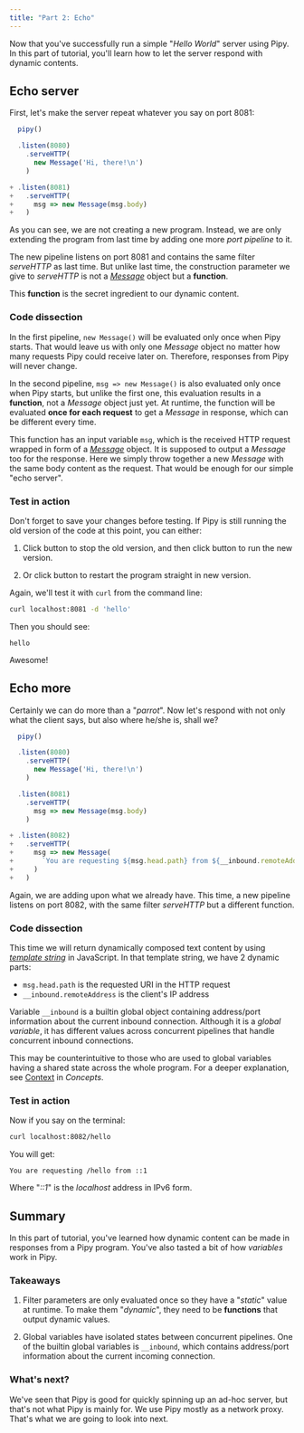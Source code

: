 ```yaml
---
title: "Part 2: Echo"
---
```



Now that you've successfully run a simple "_Hello World_" server using Pipy.
In this part of tutorial, you'll learn how to let the server respond with
dynamic contents.

## Echo server

First, let's make the server repeat whatever you say on port 8081:

``` js
  pipy()

  .listen(8080)
    .serveHTTP(
      new Message('Hi, there!\n')
    )

+ .listen(8081)
+   .serveHTTP(
+     msg => new Message(msg.body)
+   )
```

As you can see, we are not creating a new program. Instead, we are only extending
the program from last time by adding one more _port pipeline_ to it.

The new pipeline listens on port 8081 and contains the same filter _serveHTTP_ as last time.
But unlike last time, the construction parameter we give to _serveHTTP_ is not a
[_Message_](/reference/api/Message) object but a **function**.

This **function** is the secret ingredient to our dynamic content.

### Code dissection

In the first pipeline, `new Message()` will be evaluated only once when Pipy starts.
That would leave us with only one _Message_ object no matter how many requests Pipy
could receive later on. Therefore, responses from Pipy will never change.

In the second pipeline, `msg => new Message()` is also evaluated only once when
Pipy starts, but unlike the first one, this evaluation results in a **function**,
not a _Message_ object just yet. At runtime, the function will be evaluated
**once for each request** to get a _Message_ in response, which can be different
every time.

This function has an input variable `msg`, which is the received HTTP request wrapped
in form of a [_Message_](/reference/api/Message) object. It is supposed to output
a _Message_ too for the response. Here we simply throw together a new _Message_ with
the same body content as the request. That would be enough for our simple "echo server".

### Test in action

Don't forget to save your changes before testing. If Pipy is still running the
old version of the code at this point, you can either:

1. Click <StopIcon/> button to stop the old version, and then click <PlayIcon/>
   button to run the new version.

2. Or click <RestartIcon/> button to restart the program straight in new version.

Again, we'll test it with `curl` from the command line:

``` sh
curl localhost:8081 -d 'hello'
```

Then you should see:

```
hello
```

Awesome!

## Echo more

Certainly we can do more than a "_parrot_". Now let's respond with not only
what the client says, but also where he/she is, shall we?

``` js
  pipy()

  .listen(8080)
    .serveHTTP(
      new Message('Hi, there!\n')
    )

  .listen(8081)
    .serveHTTP(
      msg => new Message(msg.body)
    )

+ .listen(8082)
+   .serveHTTP(
+     msg => new Message(
+       `You are requesting ${msg.head.path} from ${__inbound.remoteAddress}\n`
+     )
+   )
```

Again, we are adding upon what we already have. This time, a new pipeline
listens on port 8082, with the same filter _serveHTTP_ but a different function.

### Code dissection

This time we will return dynamically composed text content by using
[_template string_](https://developer.mozilla.org/docs/Web/JavaScript/Reference/Template_literals)
in JavaScript. In that template string, we have 2 dynamic parts:

* `msg.head.path` is the requested URI in the HTTP request
* `__inbound.remoteAddress` is the client's IP address

Variable `__inbound` is a builtin global object containing address/port information about
the current inbound connection. Although it is a _global variable_, it has different
values across concurrent pipelines that handle concurrent inbound connections.

This may be counterintuitive to those who are used to global variables having a shared
state across the whole program. For a deeper explanation, see
[Context](/intro/concepts#context) in _Concepts_.

### Test in action

Now if you say on the terminal:

``` sh
curl localhost:8082/hello
```

You will get:

```
You are requesting /hello from ::1
```

Where "_::1_" is the _localhost_ address in IPv6 form.

## Summary

In this part of tutorial, you've learned how dynamic content can be made
in responses from a Pipy program. You've also tasted a bit of how _variables_
work in Pipy.

### Takeaways

1. Filter parameters are only evaluated once so they have a "_static_" value
   at runtime. To make them "_dynamic_", they need to be **functions** that output
   dynamic values.

2. Global variables have isolated states between concurrent pipelines. One of
   the builtin global variables is `__inbound`, which contains address/port
   information about the current incoming connection.

### What's next?

We've seen that Pipy is good for quickly spinning up an ad-hoc server, but
that's not what Pipy is mainly for. We use Pipy mostly as a network proxy.
That's what we are going to look into next.
